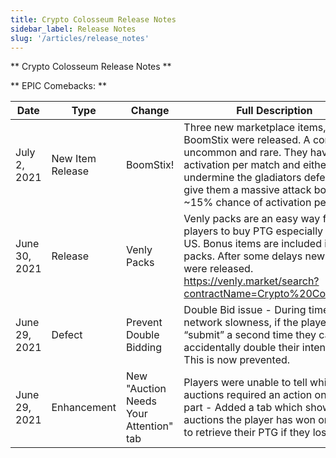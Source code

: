 ```yaml
---
title: Crypto Colosseum Release Notes
sidebar_label: Release Notes
slug: '/articles/release_notes'
---
```


** Crypto Colosseum Release Notes **

** EPIC Comebacks: **

| Date | Type  	| Change   	| Full Description  	| 
|---	|---	|---	|---	|
| July 2, 2021 | New Item Release | BoomStix!  | Three new marketplace items, BoomStix were released.  A common, uncommon and rare.  They have 1 activation per match and either undermine the gladiators defense or give them a massive attack boost.  ~15% chance of activation per turn. |
| June 30, 2021 | Release | Venly Packs | Venly packs are an easy way for players to buy PTG especially in the US.  Bonus items are included in most packs.   After some delays new packs were released. https://venly.market/search?contractName=Crypto%20Colosseum  |
| June 29, 2021 | Defect | Prevent Double Bidding | Double Bid issue - During times of network slowness, if the player hits “submit” a second time they can accidentally double their intended bid!  This is now prevented.   |
| June 29, 2021 | Enhancement | New "Auction Needs Your Attention" tab | Players were unable to tell which auctions required an action on their part - Added a tab which shows any auctions the player has won or needs to retrieve their PTG if they lost.   |

